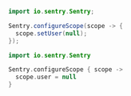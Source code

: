```java {tabTitle:"Java"}
import io.sentry.Sentry;

Sentry.configureScope(scope -> {
  scope.setUser(null);
});
```

```kotlin {tabTitle:"Kotlin"}
import io.sentry.Sentry

Sentry.configureScope { scope ->
  scope.user = null
}
```
